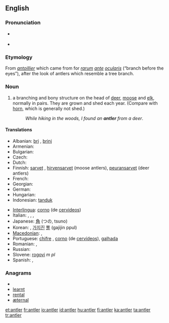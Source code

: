 ==English==
{{wikipedia}}

===Pronunciation===
* {{a|UK}} {{IPA|/ˈænt.lə(ɹ)/}} {{SAMPA|/{nt.l@(r)/}}
* {{audio|en-us-antler.ogg|Audio (US)}}

===Etymology===
From {{etyl|fr}} ''[[antoillier]]'' which came from {{etyl|la}} for ''[[rarum]] [[ante]] [[ocularis]]'' (“branch before the eyes”), after the look of antlers which resemble a tree branch.

===Noun===
{{en-noun}}

# a branching and bony structure on the head of [[deer]], [[moose]] and [[elk]], normally in pairs. They are grown and shed each year. (Compare with [[horn]], which is generally not shed.)
#: ''While hiking in the woods, I found an '''antler''' from a deer''.

====Translations====
{{trans-top|bony structure on the head of deer, moose and elk}}
* Albanian: [[bri]] {{s}}, [[brinj]] {{p}}
* Armenian: {{t-|hy|եղջյուր|tr=eġǰyur|sc=Armn|xs=Armenian}}
* Bulgarian: {{t|bg|еленови рога|sc=Cyrl}}
* Czech: {{t-|cs|paroh|m}}
* Dutch: {{t+|nl|gewei|n}}
* Finnish: [[sarvet]] {{p}}, [[hirvensarvet]] (moose antlers), [[peuransarvet]] (deer antlers)
* French: {{t+|fr|bois|m}}
* Georgian: {{t|ka|ქორბუდა|sc=Geor|xs=Georgian}}
* German: {{t+|de|Geweih|n}}
* Hungarian: {{t+|hu|agancs}}
* Indonesian: [[tanduk]]
{{trans-mid}}
* [[Interlingua]]: [[corno]] (de [[cervideo]]s)
* Italian: {{t+|it|corno|s}}, {{t+|it|corna|p}},  {{t|it|corno ramificato}},  {{t+|it|palco|m}}
* Japanese: [[角]] (つの, tsuno)
* Korean: {{t+|ko|뿔|tr=ppul|sc=Hang}}, [[가지진]] [[뿔]] (gajijin ppul)
* [[Macedonian]]: {{t|mk|роговје|n|tr=rógovje|sc=Cyrl|xs=Macedonian}},  {{t-|mk|рог|m|tr=rog|sc=Cyrl|xs=Macedonian}}
* Portuguese: [[chifre]] {{m}}, [[corno]] {{m}} (de [[cervídeo]]s), [[galhada]] {{f}}
* Romanian: {{t-|ro|corn|s}}, {{t-|ro|coarne|p}}
* Russian: {{t-|ru|рога|p|sc=Cyrl}}
* Slovene: [[rogovi]] ''m pl''
* Spanish: {{t+|es|cornamenta|f}}, {{t+|es|asta|f}}
{{trans-bottom}}

===Anagrams===
* {{alphagram|aelnrt}}
* [[learnt#English|learnt]]
* [[rental#English|rental]]
* [[æternal#English|æternal]]


[[et:antler]]
[[fr:antler]]
[[io:antler]]
[[id:antler]]
[[hu:antler]]
[[fi:antler]]
[[ka:antler]]
[[ta:antler]]
[[tr:antler]]